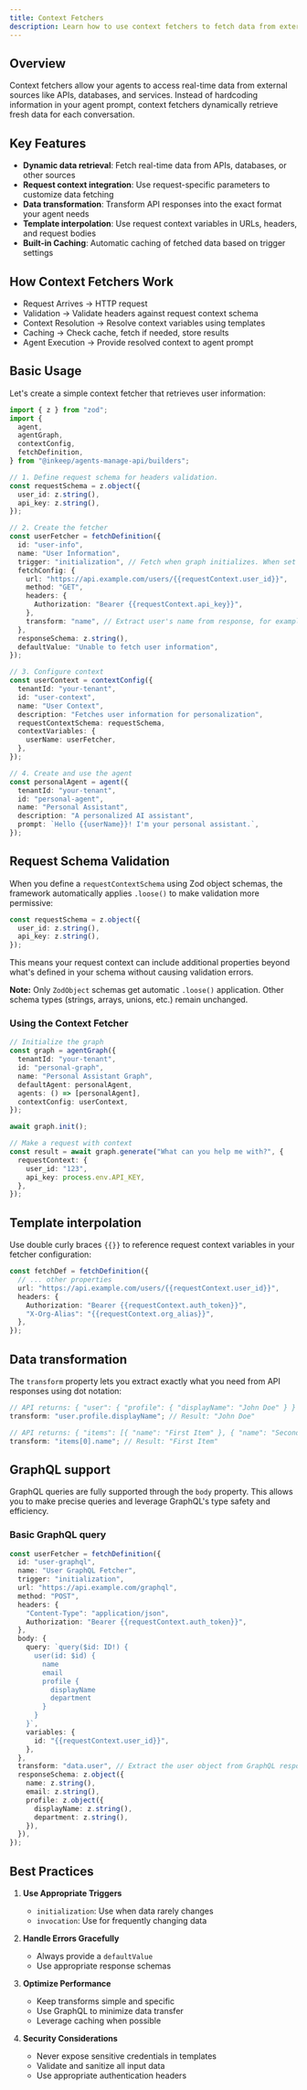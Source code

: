 ```yaml
---
title: Context Fetchers
description: Learn how to use context fetchers to fetch data from external sources and make it available to your agents
---
```


## Overview

Context fetchers allow your agents to access real-time data from external sources like APIs, databases, and services. Instead of hardcoding information in your agent prompt, context fetchers dynamically retrieve fresh data for each conversation.

## Key Features

- **Dynamic data retrieval**: Fetch real-time data from APIs, databases, or other sources
- **Request context integration**: Use request-specific parameters to customize data fetching
- **Data transformation**: Transform API responses into the exact format your agent needs
- **Template interpolation**: Use request context variables in URLs, headers, and request bodies
- **Built-in Caching**: Automatic caching of fetched data based on trigger settings

## How Context Fetchers Work

- Request Arrives → HTTP request
- Validation → Validate headers against request context schema
- Context Resolution → Resolve context variables using templates
- Caching → Check cache, fetch if needed, store results
- Agent Execution → Provide resolved context to agent prompt

## Basic Usage

Let's create a simple context fetcher that retrieves user information:

```typescript
import { z } from "zod";
import {
  agent,
  agentGraph,
  contextConfig,
  fetchDefinition,
} from "@inkeep/agents-manage-api/builders";

// 1. Define request schema for headers validation. 
const requestSchema = z.object({
  user_id: z.string(),
  api_key: z.string(),
});

// 2. Create the fetcher
const userFetcher = fetchDefinition({
  id: "user-info",
  name: "User Information",
  trigger: "initialization", // Fetch when graph initializes. When set to "invocation", the fetch will be executed every time the graph is invoked.
  fetchConfig: {
    url: "https://api.example.com/users/{{requestContext.user_id}}",
    method: "GET",
    headers: {
      Authorization: "Bearer {{requestContext.api_key}}",
    },
    transform: "name", // Extract user's name from response, for example if the response is { "name": "John Doe" }, the transform will return "John Doe"
  },
  responseSchema: z.string(),
  defaultValue: "Unable to fetch user information",
});

// 3. Configure context
const userContext = contextConfig({
  tenantId: "your-tenant",
  id: "user-context",
  name: "User Context",
  description: "Fetches user information for personalization",
  requestContextSchema: requestSchema,
  contextVariables: {
    userName: userFetcher,
  },
});

// 4. Create and use the agent
const personalAgent = agent({
  tenantId: "your-tenant",
  id: "personal-agent",
  name: "Personal Assistant",
  description: "A personalized AI assistant",
  prompt: `Hello {{userName}}! I'm your personal assistant.`,
});
```

## Request Schema Validation

When you define a `requestContextSchema` using Zod object schemas, the framework automatically applies `.loose()` to make validation more permissive:

```typescript
const requestSchema = z.object({
  user_id: z.string(),
  api_key: z.string(),
});
```

This means your request context can include additional properties beyond what's defined in your schema without causing validation errors.

**Note:** Only `ZodObject` schemas get automatic `.loose()` application. Other schema types (strings, arrays, unions, etc.) remain unchanged.

### Using the Context Fetcher

```typescript
// Initialize the graph
const graph = agentGraph({
  tenantId: "your-tenant",
  id: "personal-graph",
  name: "Personal Assistant Graph",
  defaultAgent: personalAgent,
  agents: () => [personalAgent],
  contextConfig: userContext,
});

await graph.init();

// Make a request with context
const result = await graph.generate("What can you help me with?", {
  requestContext: {
    user_id: "123",
    api_key: process.env.API_KEY,
  },
});
```

## Template interpolation

Use double curly braces `{{}}` to reference request context variables in your fetcher configuration:

```typescript
const fetchDef = fetchDefinition({
  // ... other properties
  url: "https://api.example.com/users/{{requestContext.user_id}}",
  headers: {
    Authorization: "Bearer {{requestContext.auth_token}}",
    "X-Org-Alias": "{{requestContext.org_alias}}",
  },
});
```

## Data transformation

The `transform` property lets you extract exactly what you need from API responses using dot notation:

```typescript
// API returns: { "user": { "profile": { "displayName": "John Doe" } } }
transform: "user.profile.displayName"; // Result: "John Doe"

// API returns: { "items": [{ "name": "First Item" }, { "name": "Second Item" }] }
transform: "items[0].name"; // Result: "First Item"
```

## GraphQL support

GraphQL queries are fully supported through the `body` property. This allows you to make precise queries and leverage GraphQL's type safety and efficiency.

### Basic GraphQL query

```typescript
const userFetcher = fetchDefinition({
  id: "user-graphql",
  name: "User GraphQL Fetcher",
  trigger: "initialization",
  url: "https://api.example.com/graphql",
  method: "POST",
  headers: {
    "Content-Type": "application/json",
    Authorization: "Bearer {{requestContext.auth_token}}",
  },
  body: {
    query: `query($id: ID!) { 
      user(id: $id) { 
        name 
        email 
        profile {
          displayName
          department
        }
      } 
    }`,
    variables: {
      id: "{{requestContext.user_id}}",
    },
  },
  transform: "data.user", // Extract the user object from GraphQL response
  responseSchema: z.object({
    name: z.string(),
    email: z.string(),
    profile: z.object({
      displayName: z.string(),
      department: z.string(),
    }),
  }),
});
```

## Best Practices

1. **Use Appropriate Triggers**
   - `initialization`: Use when data rarely changes
   - `invocation`: Use for frequently changing data

2. **Handle Errors Gracefully**
   - Always provide a `defaultValue`
   - Use appropriate response schemas

3. **Optimize Performance**
   - Keep transforms simple and specific
   - Use GraphQL to minimize data transfer
   - Leverage caching when possible

4. **Security Considerations**
   - Never expose sensitive credentials in templates
   - Validate and sanitize all input data
   - Use appropriate authentication headers